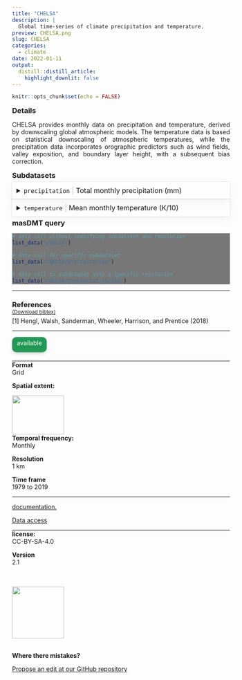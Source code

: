 ```yaml
---
title: "CHELSA"
description: |
  Global time-series of climate precipitation and temperature.
preview: CHELSA.png
slug: CHELSA
categories:
  - climate
date: 2022-01-11
output:
  distill::distill_article:
    highlight_downlit: false
---
```

  
```r
knitr::opts_chunk$set(echo = FALSE)
```

<div style="width=80%;margin-top:0;margin-bottom:0;">
<h3 style="margin-top:5;margin-bottom:5;">Details</h3>
<p align="justify">
CHELSA provides monthly data on precipitation and temperature, derived by downscaling global atmospheric models. The temperature data is based  on  statistical  downscaling  of  atmospheric  temperatures, while the precipitation data incorporates orographic predictors such as wind fields, valley exposition,  and  boundary  layer  height,  with  a  subsequent  bias  correction.
</p>

<h3 style="margin-top:5;margin-bottom:5;">Subdatasets</h3>
<details style='cursor:pointer;border:none;box-shadow: rgba(0, 0, 0, 0.05) 0px 6px 24px 0px, rgba(0, 0, 0, 0.08) 0px 0px 0px 1px;padding:10px;margin:0;'>
<summary style="font-size:16px;">`precipitation`<span style="color:#C8C8C8;"> | </span>Total monthly precipitation (mm)</summary>
<hr style="margin-top:0;margin-bottom:20px;">
|content|description|
|-------|-----------|
|value_range|e.g. 0...n|
</details>
<details style='cursor:pointer;border:none;box-shadow: rgba(0, 0, 0, 0.05) 0px 6px 24px 0px, rgba(0, 0, 0, 0.08) 0px 0px 0px 1px;padding:10px;margin:0;'>
<summary style="font-size:16px;">`temperature`<span style="color:#C8C8C8;"> | </span>Mean monthly temperature (K/10)</summary>
<hr style="margin-top:0;margin-bottom:20px;">
|content|description|
|-------|-----------|
|value_range|e.g. 0...n|
</details>
<h3 style="margin-top:5;margin-bottom:5;">masDMT query</h3>
<div style="width=80%;margin-top:5;margin-bottom:5;background-color:#777777;">
```r
# data call without specifying subdataset and resolution
list_data("CHELSA")

# data call for specific subdataset 
list_data("CHELSA/precipitation")

# data call to subdataset with a specific resolution
list_data("CHELSA/precipitation/1km")
```
</div>
<hr style="margin-top:0;margin-bottom:0;">
<h3 style="margin-bottom:0;">References</h3>
<p style='margin-top:0;margin-bottom:5;'>
             <a target='_blank' href='https://github.com/macroecology-society/data-catalog/tree/main/_posts/CHELSA/CHELSA.bib' download='CHELSA/CHELSA.bibtex'><small>(Download bibtex)</small></a></p>
[1] Hengl, Walsh, Sanderman, Wheeler, Harrison, and Prentice (2018)
<hr>
</div>

<aside>
<p style="padding:5px;margin-top:0;margin-bottom:20px;border-radius:10px;text-align:center;background:#229954;color:#ffffff;height:25px;width:70px;box-shadow: rgba(9, 30, 66, 0.25) 0px 4px 8px -2px, rgba(9, 30, 66, 0.08) 0px 0px 0px 1px;">available</p>
<hr style="margin-top:0;margin-bottom:0;">
<p style="margin-top:0;margin-bottom:0;">**Format**</p>
<p style="margin-top:0;">Grid</p>
<p style="margin-top:0;">**Spatial extent:**</p>
<img src="CHELSA_extent.png" width=120, height=90>
<p style="margin-top:0;margin-bottom:0;">**Temporal frequency:**</p>
<p style="margin-top:0;">Monthly</p>
<p style="margin-top:0;margin-bottom:0;">**Resolution**</p>
<p style="margin-top:0;">1 km</p>
<p style="margin-top:0;margin-bottom:0;">**Time frame**</p>
<p style="margin-top:0;">1979 to 2019</p>
<hr style="margin-top:0;margin-bottom:0;">
<p><p style='margin-top:0;margin-bottom:0;'><a style='margin:0;padding:0;' href='https://chelsa-climate.org/wp-admin/download-page/CHELSA_tech_specification_V2.pdf'>documentation.</a></p></p>
<p><p style='margin-top:0;margin-bottom:0;'><a style='margin:0;padding:0;' href='https://chelsa-climate.org/downloads/'>Data access</a></p></p>
<hr style="margin-top:0;margin-bottom:0;">
<p style="margin-top:0;margin-bottom:0;">**license:**</p>
<p style="margin-top:0;">CC-BY-SA-4.0</p>
<p style="margin-top:0;margin-bottom:0;">**Version**</p>
<p style="margin-top:0;">2.1</p>
<br>
<br>
<img src="https://raw.githubusercontent.com/macroecology-society/masDMT/master/docs/sidebar_credits.png" width="120;">
<br>
<br>
<p style="margin-bottom:0;padding:0;">**Where there  mistakes?**</p>
<p><a href='https://github.com/macroecology-society/data-catalog/tree/main/_posts/CHELSA/CHELSA.yml'>Propose an edit at our GitHub repository</a></p>
</aside>
